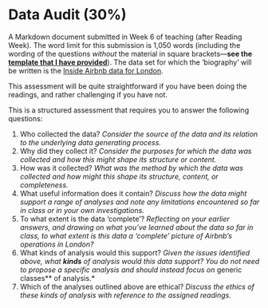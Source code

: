 # Data Audit (30%)

A Markdown document submitted in Week 6 of teaching (after Reading Week). The word limit for this submission is 1,050 words (including the wording of the questions *without* the material in square brackets—**see the [template that I have provided](https://github.com/jreades/i2p/blob/master/assessments/Data_Biography.md)**). The data set for which the 'biography' will be written is the [Inside Airbnb data for London](https://github.com/jreades/i2p/raw/master/data/src/2020-08-24-listings.csv.gz). 

This assessment will be quite straightforward if you have been doing the readings, and rather challenging if you have not.

This is a structured assessment that requires you to answer the following questions:

1. Who collected the data? *Consider the source of the data and its relation to the underlying data generating process.*
2. Why did they collect it? *Consider the purposes for which the data was collected and how this might shape its structure or content.*
3. How was it collected?  *What was the method by which the data was collected and how might this shape its structure, content, or completeness.*
4. What useful information does it contain? *Discuss how the data might support a range of analyses and note any limitations encountered so far in class or in your own investigations.*
5. To what extent is the data ‘complete’? *Reflecting on your earlier answers, and drawing on what you've learned about the data so far in class, to what extent is this data a ‘complete’ picture of Airbnb's operations in London?*
6. What kinds of analysis would this support? *Given the issues identified above, what **kinds** of analysis would this data support? You do not need to propose a specific analysis and should instead focus on *generic classes** of analysis.*
7. Which of the analyses outlined above are ethical? *Discuss the ethics of these kinds of analysis with reference to the assigned readings.*

